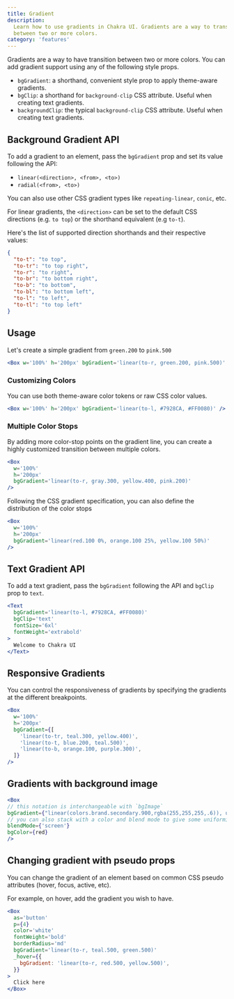 ```yaml
---
title: Gradient
description:
  Learn how to use gradients in Chakra UI. Gradients are a way to transition
  between two or more colors.
category: 'features'
---
```


Gradients are a way to have transition between two or more colors. You can add
gradient support using any of the following style props.

- `bgGradient`: a shorthand, convenient style prop to apply theme-aware
  gradients.
- `bgClip`: a shorthand for `background-clip` CSS attribute. Useful when
  creating text gradients.
- `backgroundClip`: the typical `background-clip` CSS attribute. Useful when
  creating text gradients.

## Background Gradient API

To add a gradient to an element, pass the `bgGradient` prop and set its value
following the API:

- `linear(<direction>, <from>, <to>)`
- `radial(<from>, <to>)`

You can also use other CSS gradient types like `repeating-linear`, `conic`, etc.

For linear gradients, the `<direction>` can be set to the default CSS directions
(e.g. `to top`) or the shorthand equivalent (e.g `to-t`).

Here's the list of supported direction shorthands and their respective values:

```json
{
  "to-t": "to top",
  "to-tr": "to top right",
  "to-r": "to right",
  "to-br": "to bottom right",
  "to-b": "to bottom",
  "to-bl": "to bottom left",
  "to-l": "to left",
  "to-tl": "to top left"
}
```

## Usage

Let's create a simple gradient from `green.200` to `pink.500`

```jsx
<Box w='100%' h='200px' bgGradient='linear(to-r, green.200, pink.500)' />
```

### Customizing Colors

You can use both theme-aware color tokens or raw CSS color values.

```jsx
<Box w='100%' h='200px' bgGradient='linear(to-l, #7928CA, #FF0080)' />
```

### Multiple Color Stops

By adding more color-stop points on the gradient line, you can create a highly
customized transition between multiple colors.

```jsx
<Box
  w='100%'
  h='200px'
  bgGradient='linear(to-r, gray.300, yellow.400, pink.200)'
/>
```

Following the CSS gradient specification, you can also define the distribution
of the color stops

```jsx
<Box
  w='100%'
  h='200px'
  bgGradient='linear(red.100 0%, orange.100 25%, yellow.100 50%)'
/>
```

## Text Gradient API

To add a text gradient, pass the `bgGradient` following the API and `bgClip`
prop to `text`.

```jsx
<Text
  bgGradient='linear(to-l, #7928CA, #FF0080)'
  bgClip='text'
  fontSize='6xl'
  fontWeight='extrabold'
>
  Welcome to Chakra UI
</Text>
```

## Responsive Gradients

You can control the responsiveness of gradients by specifying the gradients at
the different breakpoints.

```jsx
<Box
  w='100%'
  h='200px'
  bgGradient={[
    'linear(to-tr, teal.300, yellow.400)',
    'linear(to-t, blue.200, teal.500)',
    'linear(to-b, orange.100, purple.300)',
  ]}
/>
```

## Gradients with background image

```jsx
<Box
// this notation is interchangeable with `bgImage`
bgGradient={"linear(colors.brand.secondary.900,rgba(255,255,255,.6)), url('https://picsum.photos/600/200')"}
// you can also stack with a color and blend mode to give some uniformity to the image (especially if behind text)
blendMode={'screen'}
bgColor={red}
/>
```

## Changing gradient with pseudo props

You can change the gradient of an element based on common CSS pseudo attributes
(hover, focus, active, etc).

For example, on hover, add the gradient you wish to have.

```jsx
<Box
  as='button'
  p={4}
  color='white'
  fontWeight='bold'
  borderRadius='md'
  bgGradient='linear(to-r, teal.500, green.500)'
  _hover={{
    bgGradient: 'linear(to-r, red.500, yellow.500)',
  }}
>
  Click here
</Box>
```
